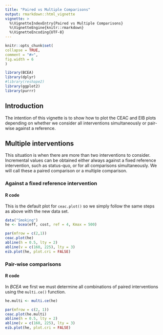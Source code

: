 ```yaml
---
title: "Paired vs Multiple Comparisons"
output: rmarkdown::html_vignette
vignette: >
  %\VignetteIndexEntry{Paired vs Multiple Comparisons}
  %\VignetteEngine{knitr::rmarkdown}
  %\VignetteEncoding{UTF-8}
---
```

  
```r
knitr::opts_chunk$set(
collapse = TRUE,
comment = "#>",
fig.width = 6
)
```

```r
library(BCEA)
library(dplyr)
#library(reshape2)
library(ggplot2)
library(purrr)
```

## Introduction

The intention of this vignette is to show how to plot the CEAC and EIB plots depending on whether we consider all interventions simultaneously or pair-wise against a reference.

## Multiple interventions

This situation is when there are more than two interventions to consider.
Incremental values can be obtained either always against a fixed reference intervention, such as status-quo, or for all comparisons simultaneously.
We will call these a paired comparison or a multiple comparison.

### Against a fixed reference intervention

#### R code

This is the default plot for `ceac.plot()` so we simply follow the same steps as above with the new data set.

```r
data("Smoking")
he <- bcea(eff, cost, ref = 4, Kmax = 500)
```

```r
par(mfrow = c(2,1))
ceac.plot(he)
abline(h = 0.5, lty = 2)
abline(v = c(160, 225), lty = 3)
eib.plot(he, plot.cri = FALSE)
```


### Pair-wise comparisons

#### R code

In _BCEA_ we first we must determine all combinations of paired interventions using the `multi.ce()` function.

```r
he.multi <- multi.ce(he)
```

```r
par(mfrow = c(2, 1))
ceac.plot(he.multi)
abline(h = 0.5, lty = 2)
abline(v = c(160, 225), lty = 3)
eib.plot(he, plot.cri = FALSE)
```


